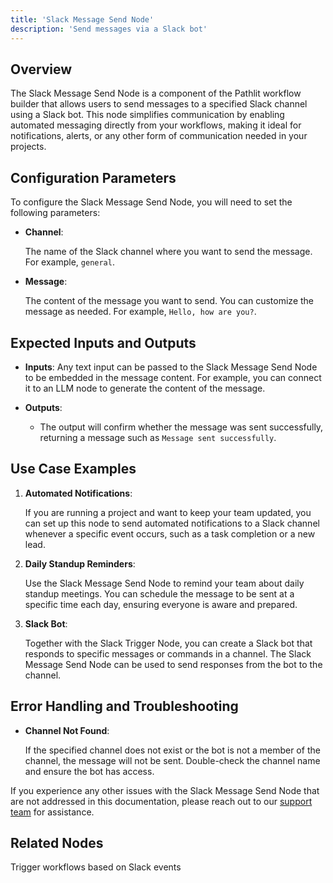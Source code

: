 ```yaml
---
title: 'Slack Message Send Node'
description: 'Send messages via a Slack bot'
---
```


## Overview
The Slack Message Send Node is a component of the Pathlit workflow builder that allows users to send messages to a specified Slack channel using a Slack bot. This node simplifies communication by enabling automated messaging directly from your workflows, making it ideal for notifications, alerts, or any other form of communication needed in your projects.

## Configuration Parameters

To configure the Slack Message Send Node, you will need to set the following parameters:

* **Channel**:

    The name of the Slack channel where you want to send the message. For example, `general`.

* **Message**:

    The content of the message you want to send. You can customize the message as needed. For example, `Hello, how are you?`.

## Expected Inputs and Outputs
- **Inputs**:
  Any text input can be passed to the Slack Message Send Node to be embedded in the message content. For example, you can connect it to an LLM node to generate the content of the message.

- **Outputs**:
  - The output will confirm whether the message was sent successfully, returning a message such as `Message sent successfully`.

## Use Case Examples
1. **Automated Notifications**:

    If you are running a project and want to keep your team updated, you can set up this node to send automated notifications to a Slack channel whenever a specific event occurs, such as a task completion or a new lead.

2. **Daily Standup Reminders**:

    Use the Slack Message Send Node to remind your team about daily standup meetings. You can schedule the message to be sent at a specific time each day, ensuring everyone is aware and prepared.

3. **Slack Bot**:

    Together with the Slack Trigger Node, you can create a Slack bot that responds to specific messages or commands in a channel. The Slack Message Send Node can be used to send responses from the bot to the channel.

## Error Handling and Troubleshooting
- **Channel Not Found**:

    If the specified channel does not exist or the bot is not a member of the channel, the message will not be sent. Double-check the channel name and ensure the bot has access.

If you experience any other issues with the Slack Message Send Node that are not addressed in this documentation, please reach out to our [support team](mailto:dev@pathlit.ai) for assistance.

## Related Nodes
<CardGroup>
  <Card
    title="Slack Trigger Node"
    href="/pathways/slack-trigger"
  >
    Trigger workflows based on Slack events
  </Card>
</CardGroup>